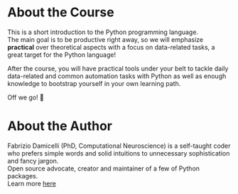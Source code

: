 # About the Course {.unnumbered}
This is a short introduction to the Python programming language.   
The main goal is to be productive right away, so we will emphasize **practical** over theoretical aspects with a focus on data-related tasks, a great target for the Python language!

After the course, you will have practical tools under your belt to tackle daily data-related and common automation tasks with Python as well as enough knowledge to bootstrap yourself in your own learning path.

Off we go! 🚀


# About the Author
Fabrizio Damicelli (PhD, Computational Neuroscience) is a self-taught coder who prefers simple words and solid intuitions to unnecessary sophistication and fancy jargon.  
Open source advocate, creator and maintainer of a few of Python packages.  
Learn more [here](https://fabridamicelli.github.io/)

